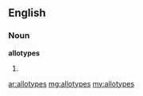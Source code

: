 ==English==

===Noun===
'''allotypes'''

# {{plural of|[[allotype]]}}

[[ar:allotypes]]
[[mg:allotypes]]
[[my:allotypes]]